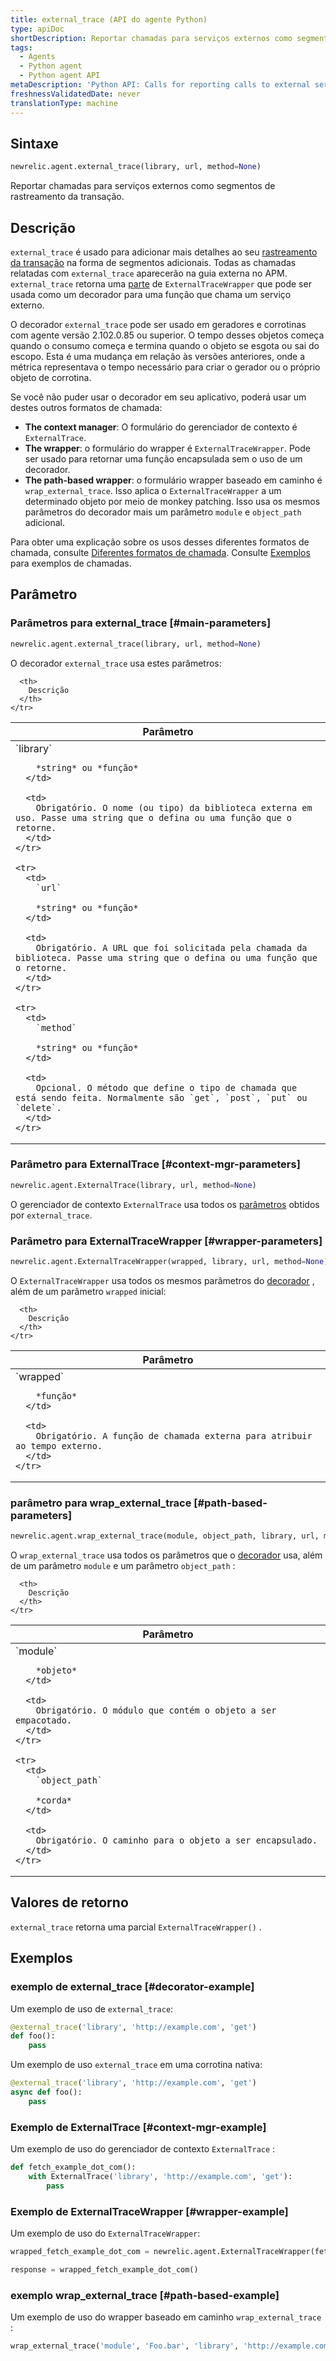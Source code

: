 ```yaml
---
title: external_trace (API do agente Python)
type: apiDoc
shortDescription: Reportar chamadas para serviços externos como segmentos de rastreamento da transação.
tags:
  - Agents
  - Python agent
  - Python agent API
metaDescription: 'Python API: Calls for reporting calls to external services as transaction trace segments.'
freshnessValidatedDate: never
translationType: machine
---
```


## Sintaxe

```py
newrelic.agent.external_trace(library, url, method=None)
```

Reportar chamadas para serviços externos como segmentos de rastreamento da transação.

## Descrição

`external_trace` é usado para adicionar mais detalhes ao seu [rastreamento da transação](/docs/accounts-partnerships/education/getting-started-new-relic/glossary#transaction-trace) na forma de segmentos adicionais. Todas as chamadas relatadas com `external_trace` aparecerão na guia externa no APM. `external_trace` retorna uma [parte](https://docs.python.org/3.12/library/functools.html#functools.partial) de `ExternalTraceWrapper` que pode ser usada como um decorador para uma função que chama um serviço externo.

O decorador `external_trace` pode ser usado em geradores e corrotinas com agente versão 2.102.0.85 ou superior. O tempo desses objetos começa quando o consumo começa e termina quando o objeto se esgota ou sai do escopo. Esta é uma mudança em relação às versões anteriores, onde a métrica representava o tempo necessário para criar o gerador ou o próprio objeto de corrotina.

Se você não puder usar o decorador em seu aplicativo, poderá usar um destes outros formatos de chamada:

* <DNT>**The context manager**</DNT>: O formulário do gerenciador de contexto é `ExternalTrace`.
* <DNT>**The wrapper**</DNT>: o formulário do wrapper é `ExternalTraceWrapper`. Pode ser usado para retornar uma função encapsulada sem o uso de um decorador.
* <DNT>**The path-based wrapper**</DNT>: o formulário wrapper baseado em caminho é `wrap_external_trace`. Isso aplica o `ExternalTraceWrapper` a um determinado objeto por meio de monkey patching. Isso usa os mesmos parâmetros do decorador mais um parâmetro `module` e `object_path` adicional.

Para obter uma explicação sobre os usos desses diferentes formatos de chamada, consulte [Diferentes formatos de chamada](/docs/python-agent-api-different-call-forms). Consulte [Exemplos](#examples) para exemplos de chamadas.

## Parâmetro

### Parâmetros para external\_trace [#main-parameters]

```py
newrelic.agent.external_trace(library, url, method=None)
```

O decorador `external_trace` usa estes parâmetros:

<table>
  <thead>
    <tr>
      <th width="25%">
        Parâmetro
      </th>

      <th>
        Descrição
      </th>
    </tr>
  </thead>

  <tbody>
    <tr>
      <td>
        `library`

        *string* ou *função*
      </td>

      <td>
        Obrigatório. O nome (ou tipo) da biblioteca externa em uso. Passe uma string que o defina ou uma função que o retorne.
      </td>
    </tr>

    <tr>
      <td>
        `url`

        *string* ou *função*
      </td>

      <td>
        Obrigatório. A URL que foi solicitada pela chamada da biblioteca. Passe uma string que o defina ou uma função que o retorne.
      </td>
    </tr>

    <tr>
      <td>
        `method`

        *string* ou *função*
      </td>

      <td>
        Opcional. O método que define o tipo de chamada que está sendo feita. Normalmente são `get`, `post`, `put` ou `delete`.
      </td>
    </tr>
  </tbody>
</table>

### Parâmetro para ExternalTrace [#context-mgr-parameters]

```py
newrelic.agent.ExternalTrace(library, url, method=None)
```

O gerenciador de contexto `ExternalTrace` usa todos os [parâmetros](#main-parameters) obtidos por `external_trace`.

### Parâmetro para ExternalTraceWrapper [#wrapper-parameters]

```py
newrelic.agent.ExternalTraceWrapper(wrapped, library, url, method=None)
```

O `ExternalTraceWrapper` usa todos os mesmos parâmetros do [decorador](#main-parameters) , além de um parâmetro `wrapped` inicial:

<table>
  <thead>
    <tr>
      <th width="25%">
        Parâmetro
      </th>

      <th>
        Descrição
      </th>
    </tr>
  </thead>

  <tbody>
    <tr>
      <td>
        `wrapped`

        *função*
      </td>

      <td>
        Obrigatório. A função de chamada externa para atribuir ao tempo externo.
      </td>
    </tr>
  </tbody>
</table>

### parâmetro para wrap\_external\_trace [#path-based-parameters]

```py
newrelic.agent.wrap_external_trace(module, object_path, library, url, method=None)
```

O `wrap_external_trace` usa todos os parâmetros que o [decorador](#main-parameters) usa, além de um parâmetro `module` e um parâmetro `object_path` :

<table>
  <thead>
    <tr>
      <th width="25%">
        Parâmetro
      </th>

      <th>
        Descrição
      </th>
    </tr>
  </thead>

  <tbody>
    <tr>
      <td>
        `module`

        *objeto*
      </td>

      <td>
        Obrigatório. O módulo que contém o objeto a ser empacotado.
      </td>
    </tr>

    <tr>
      <td>
        `object_path`

        *corda*
      </td>

      <td>
        Obrigatório. O caminho para o objeto a ser encapsulado.
      </td>
    </tr>
  </tbody>
</table>

## Valores de retorno

`external_trace` retorna uma parcial `ExternalTraceWrapper()` .

## Exemplos

### exemplo de external\_trace [#decorator-example]

Um exemplo de uso de `external_trace`:

```py
@external_trace('library', 'http://example.com', 'get')
def foo():
    pass
```

Um exemplo de uso `external_trace` em uma corrotina nativa:

```py
@external_trace('library', 'http://example.com', 'get')
async def foo():
    pass
```

### Exemplo de ExternalTrace [#context-mgr-example]

Um exemplo de uso do gerenciador de contexto `ExternalTrace` :

```py
def fetch_example_dot_com():
    with ExternalTrace('library', 'http://example.com', 'get'):
        pass
```

### Exemplo de ExternalTraceWrapper [#wrapper-example]

Um exemplo de uso do `ExternalTraceWrapper`:

```py
wrapped_fetch_example_dot_com = newrelic.agent.ExternalTraceWrapper(fetch_example_dot_com, 'library', 'http://example.com', 'get')

response = wrapped_fetch_example_dot_com()
```

### exemplo wrap\_external\_trace [#path-based-example]

Um exemplo de uso do wrapper baseado em caminho `wrap_external_trace` :

```py
wrap_external_trace('module', 'Foo.bar', 'library', 'http://example.com', 'get')
```